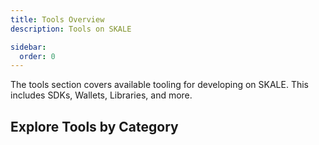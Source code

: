 ```yaml
---
title: Tools Overview
description: Tools on SKALE

sidebar:
  order: 0
---
```



The tools section covers available tooling for developing on SKALE. This includes SDKs, Wallets, Libraries, and more.

## Explore Tools by Category



<CardGrid>
	<LinkCard
		title="Wallets"
		href="/builders/tools/wallets"
		/>
	<LinkCard
		title="Libraries"
		href="/builders/tools/libraries"
		/>
	<LinkCard
		title="NFTs"
		href="/builders/tools/nfts"
		/>
	<LinkCard
		title="Gaming SDKs"
		href="/builders/tools/gaming"
		/>
	<LinkCard
		title="Bridges"
		href="/builders/tools/bridges"
		/>
	<LinkCard
		title="Contracts"
		href="/builders/tools/contracts"
		/>
	<LinkCard
		title="Data & Indexers"
		href="/builders/tools/data"
		/>
	<LinkCard
		title="Oracles"
		href="/builders/tools/oracles"
		/>
	<LinkCard
		title="Payments"
		href="/builders/tools/payments"
		/>
</CardGrid>
